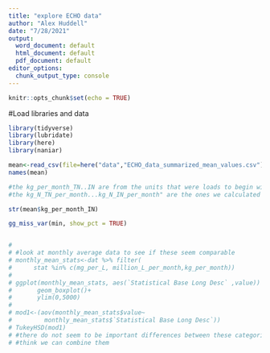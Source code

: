 ```yaml
---
title: "explore ECHO data"
author: "Alex Huddell"
date: "7/28/2021"
output:
  word_document: default
  html_document: default
  pdf_document: default
editor_options:
  chunk_output_type: console
---
```



```r
knitr::opts_chunk$set(echo = TRUE)
```

#Load libraries and data

```r
library(tidyverse)
library(lubridate)
library(here)
library(naniar)

mean<-read_csv(file=here("data","ECHO_data_summarized_mean_values.csv"))
names(mean)

#the kg_per_month_TN..IN are from the units that were loads to begin with
#the kg_N_TN_per_month...kg_N_IN_per_month" are the ones we calculated

str(mean$kg_per_month_IN)

```


```r
gg_miss_var(min, show_pct = TRUE)



```






```r
# 
# #look at monthly average data to see if these seem comparable 
# monthly_mean_stats<-dat %>% filter(
#      stat %in% c(mg_per_L, million_L_per_month,kg_per_month)) 
# 
# ggplot(monthly_mean_stats, aes(`Statistical Base Long Desc` ,value)) +
#       geom_boxplot()+
#       ylim(0,5000)
# 
# mod1<-(aov(monthly_mean_stats$value~
#         monthly_mean_stats$`Statistical Base Long Desc`))
# TukeyHSD(mod1)
# #there do not seem to be important differences between these categories, and I 
# #think we can combine them


```
